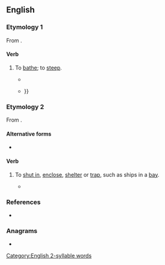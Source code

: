 ==English==

===Etymology 1===
From {{prefix|en|en|alt1=em|bay|gloss2=bathe}}.

====Verb====
{{en-verb}}

# {{lb|en|transitive|obsolete}} To [[bathe]]; to [[steep]].
#* {{RQ:Spenser Faerie Queene|III|XI|560|Sweete Loue, that doth his golding wings '''embay''' / In bleſſed Nectar, and pure Pleaſures well{{nb...}}.}}
#* {{RQ:Fairfax Godfrey of Bulloigne|12|stanza=62|225|Their ſwords both points and edges ſharpe '''embay''' / In purple bloud, where ſo they hit or light{{...}}}}

===Etymology 2===
From {{prefix|en|en|alt1=em|bay}}.

====Alternative forms====
* {{l|en|imbay}}

====Verb====
{{en-verb}}

# {{lb|en|transitive}} To [[shut in]], [[enclose]], [[shelter]] or [[trap]], such as ships in a [[bay]].
#* {{RQ:Hardy Life's Little Ironies|year=1912|An Imaginative Woman|7|Herself the only daughter of a struggling man of letters, she had during the last year or two taken to writing poems, in an endeavour to find a congenial channel in which to let flow her painfully '''embayed''' emotions, whose former limpidity and sparkle seemed departing in the stagnation caused by the routine of a practical household and the gloom of bearing children to a commonplace father.}}

===References===
* {{R:Webster 1913}}

===Anagrams===
* {{anagrams|en|a=abemy|Mabey|Mbaye|abyme|beamy|maybe}}

[[Category:English 2-syllable words]]